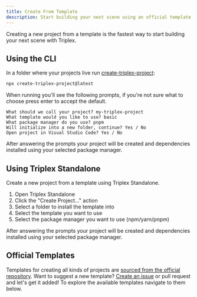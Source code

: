 ```yaml
---
title: Create From Template
description: Start building your next scene using an official template.
---
```


Creating a new project from a template is the fastest way to start building your next scene with Triplex.

## Using the CLI

In a folder where your projects live run [create-triplex-project](/docs/api-reference/cli/create-triplex-project):

```bash filename="Terminal"
npx create-triplex-project@latest
```

When running you'll see the following prompts, if you're not sure what to choose press enter to accept the default.

```text filename="Terminal"
What should we call your project? my-triplex-project
What template would you like to use? basic
What package manager do you use? pnpm
Will initialize into a new folder, continue? Yes / No
Open project in Visual Studio Code? Yes / No
```

After answering the prompts your project will be created and dependencies installed using your selected package manager.

## Using Triplex Standalone

Create a new project from a template using Triplex Standalone.

1. Open Triplex Standalone
1. Click the "Create Project..." action
1. Select a folder to install the template into
1. Select the template you want to use
1. Select the package manager you want to use (npm/yarn/pnpm)

After answering the prompts your project will be created and dependencies installed using your selected package manager.

## Official Templates

Templates for creating all kinds of projects are [sourced from the official repository](https://github.com/trytriplex/triplex/tree/main/packages/create-triplex-project/templates). Want to suggest a new template? [Create an issue](https://github.com/trytriplex/triplex/issues/new) or pull request and let's get it added! To explore the available templates navigate to them below.
